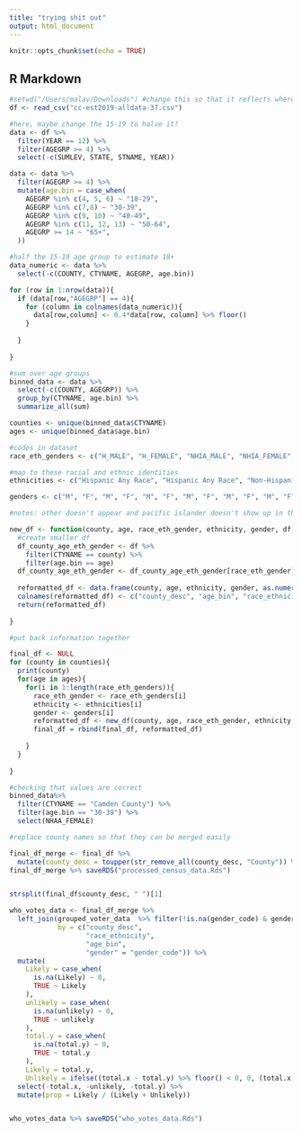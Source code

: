 ```yaml
---
title: "trying shit out"
output: html_document
---
```


```r
knitr::opts_chunk$set(echo = TRUE)
```

## R Markdown

```r
#setwd("/Users/malav/Downloads") #change this so that it reflects where you downloaded the dataset!
df <- read_csv("cc-est2019-alldata-37.csv")
```

```r
#here, maybe change the 15-19 to halve it?
data <- df %>%
  filter(YEAR == 12) %>%
  filter(AGEGRP >= 4) %>%
  select(-c(SUMLEV, STATE, STNAME, YEAR))

```


```r
data <- data %>%
  filter(AGEGRP >= 4) %>%
  mutate(age.bin = case_when(
    AGEGRP %in% c(4, 5, 6) ~ "18-29",
    AGEGRP %in% c(7,8) ~ "30-39",
    AGEGRP %in% c(9, 10) ~ "40-49",
    AGEGRP %in% c(11, 12, 13) ~ "50-64",
    AGEGRP >= 14 ~ "65+",
  ))

```


```r
#half the 15-19 age group to estimate 18+
data_numeric <- data %>%
  select(-c(COUNTY, CTYNAME, AGEGRP, age.bin))

for (row in 1:nrow(data)){
  if (data[row,"AGEGRP"] == 4){
    for (column in colnames(data_numeric)){
      data[row,column] <- 0.4*data[row, column] %>% floor()
    }
    
  }
  
}

```


```r
#sum over age groups
binned_data <- data %>%
  select(-c(COUNTY, AGEGRP)) %>%
  group_by(CTYNAME, age.bin) %>%
  summarize_all(sum)

```


```r
counties <- unique(binned_data$CTYNAME)
ages <- unique(binned_data$age.bin)

#codes in dataset
race_eth_genders <- c("H_MALE", "H_FEMALE", "NHIA_MALE", "NHIA_FEMALE","NHAA_MALE", "NHAA_FEMALE", "NHBA_MALE", "NHBA_FEMALE", "NHTOM_MALE", "NHTOM_FEMALE", "NHWA_MALE", "NHWA_FEMALE")

#map to these racial and ethnic identities
ethnicities <- c("Hispanic Any Race", "Hispanic Any Race", "Non-Hispanic American Indian", "Non-Hispanic American Indian", "Non-Hispanic Asian", "Non-Hispanic Asian", "Non-Hispanic Black", "Non-Hispanic Black", "Non-Hispanic Mixed", "Non-Hispanic Mixed", "Non-Hispanic White", "Non-Hispanic White")

genders <- c("M", "F", "M", "F", "M", "F", "M", "F", "M", "F", "M", "F")

#notes: other doesn't appear and pacific islander doesn't show up in the data that we made
```



```r
new_df <- function(county, age, race_eth_gender, ethnicity, gender, df){
  #create smaller df
  df_county_age_eth_gender <- df %>%
    filter(CTYNAME == county) %>%
    filter(age.bin == age) 
  df_county_age_eth_gender <- df_county_age_eth_gender[race_eth_gender]
  
  reformatted_df <- data.frame(county, age, ethnicity, gender, as.numeric(df_county_age_eth_gender))
  colnames(reformatted_df) <- c("county_desc", "age_bin", "race_ethnicity", "gender", "total")
  return(reformatted_df)
  
}
```

```r
#put back information together

final_df <- NULL
for (county in counties){
  print(county)
  for(age in ages){
    for(i in 1:length(race_eth_genders)){
      race_eth_gender <- race_eth_genders[i]
      ethnicity <- ethnicities[i]
      gender <- genders[i]
      reformatted_df <- new_df(county, age, race_eth_gender, ethnicity, gender, binned_data)
      final_df = rbind(final_df, reformatted_df)
      
    }
  }
  
}
```

```r
#checking that values are correct
binned_data%>%
  filter(CTYNAME == "Camden County") %>%
  filter(age.bin == "30-39") %>%
  select(NHAA_FEMALE)
```

```r

#replace county names so that they can be merged easily

final_df_merge <- final_df %>%
  mutate(county_desc = toupper(str_remove_all(county_desc, "County")) %>% str_trim())
final_df_merge %>% saveRDS("processed_census_data.Rds")


strsplit(final_df$county_desc, " ")[1]
```

```r
who_votes_data <- final_df_merge %>% 
  left_join(grouped_voter_data  %>% filter(!is.na(gender_code) & gender_code != "U" & race_ethnicity != "Non-Hispanic Other" & race_ethnicity != "Undetermined"), 
            by = c("county_desc",
                   "race_ethnicity",
                   "age_bin",
                   "gender" = "gender_code")) %>% 
  mutate(
    Likely = case_when(
      is.na(Likely) ~ 0,
      TRUE ~ Likely
    ),
    unlikely = case_when(
      is.na(unlikely) ~ 0,
      TRUE ~ unlikely
    ),
    total.y = case_when(
      is.na(total.y) ~ 0,
      TRUE ~ total.y
    ), 
    Likely = total.y,
    Unlikely = ifelse((total.x - total.y) %>% floor() < 0, 0, (total.x - total.y) %>% floor())) %>% 
  select(-total.x, -unlikely, -total.y) %>% 
  mutate(prop = Likely / (Likely + Unlikely))


who_votes_data %>% saveRDS("who_votes_data.Rds")

```


